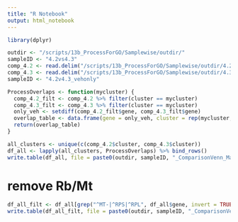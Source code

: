 ```yaml
---
title: "R Notebook"
output: html_notebook
---
```


```r
library(dplyr)
```

```r
outdir <- "/scripts/13b_ProcessForGO/Samplewise/outdir/"
sampleID <- "4.2vs4.3"
comp_4.2 <- read.delim("/scripts/13b_ProcessForGO/Samplewise/outdir/4.2_bloodVScord_veh_Markers.txt")
comp_4.3 <- read.delim("/scripts/13b_ProcessForGO/Samplewise/outdir/4.3_bloodVScord_ivig_Markers.txt")
sampleID <- "4.2v4.3_vehonly"
```

```r
ProcessOverlaps <- function(mycluster) {
  comp_4.2_filt <- comp_4.2 %>% filter(cluster == mycluster)
  comp_4.3_filt <- comp_4.3 %>% filter(cluster == mycluster)
  only_veh <- setdiff(comp_4.2_filt$gene, comp_4.3_filt$gene)
  overlap_table <- data.frame(gene = only_veh, cluster = rep(mycluster, length(only_veh)))
  return(overlap_table)
}
```

```r
all_clusters <- unique(c(comp_4.2$cluster, comp_4.3$cluster))
df_all <- lapply(all_clusters, ProcessOverlaps) %>% bind_rows()
write.table(df_all, file = paste0(outdir, sampleID, "_ComparisonVenn_Markers_vehOnly.txt"), sep = "\t", quote = FALSE, col.names = NA)
```

# remove Rb/Mt

```r
df_all_filt <- df_all[grep("^MT-|^RPS|^RPL", df_all$gene, invert = TRUE),]
write.table(df_all_filt, file = paste0(outdir, sampleID, "_ComparisonVenn_Markers_RemoveRbMt_vehOnly.txt"), sep = "\t", quote = FALSE, col.names = NA)
```
